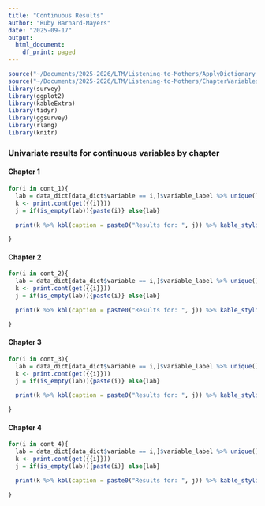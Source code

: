 ```yaml
---
title: "Continuous Results"
author: "Ruby Barnard-Mayers"
date: "2025-09-17"
output:
  html_document:
    df_print: paged
---
```


```r
source("~/Documents/2025-2026/LTM/Listening-to-Mothers/ApplyDictionary.R")
source("~/Documents/2025-2026/LTM/Listening-to-Mothers/ChapterVariables.R")
library(survey)
library(ggplot2)
library(kableExtra)
library(tidyr)
library(ggsurvey)
library(rlang)
library(knitr)
```

### Univariate results for continuous variables by chapter 

#### Chapter 1
``` r
for(i in cont_1){
  lab = data_dict[data_dict$variable == i,]$variable_label %>% unique()
  k <- print.cont(get({{i}}))
  j = if(is_empty(lab)){paste(i)} else{lab}

  print(k %>% kbl(caption = paste0("Results for: ", j)) %>% kable_styling())

}
```

#### Chapter 2
``` r
for(i in cont_2){
  lab = data_dict[data_dict$variable == i,]$variable_label %>% unique()
  k <- print.cont(get({{i}}))
  j = if(is_empty(lab)){paste(i)} else{lab}

  print(k %>% kbl(caption = paste0("Results for: ", j)) %>% kable_styling())

}
```

#### Chapter 3
``` r
for(i in cont_3){
  lab = data_dict[data_dict$variable == i,]$variable_label %>% unique()
  k <- print.cont(get({{i}}))
  j = if(is_empty(lab)){paste(i)} else{lab}

  print(k %>% kbl(caption = paste0("Results for: ", j)) %>% kable_styling())

}
```

#### Chapter 4
``` r
for(i in cont_4){
  lab = data_dict[data_dict$variable == i,]$variable_label %>% unique()
  k <- print.cont(get({{i}}))
  j = if(is_empty(lab)){paste(i)} else{lab}

  print(k %>% kbl(caption = paste0("Results for: ", j)) %>% kable_styling())

}
```